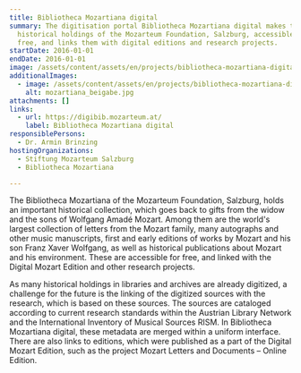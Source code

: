 ```yaml
---
title: Bibliotheca Mozartiana digital
summary: The digitisation portal Bibliotheca Mozartiana digital makes the
  historical holdings of the Mozarteum Foundation, Salzburg, accessible for
  free, and links them with digital editions and research projects.
startDate: 2016-01-01
endDate: 2016-01-01
image: /assets/content/assets/en/projects/bibliotheca-mozartiana-digital/mozart.png
additionalImages:
  - image: /assets/content/assets/en/projects/bibliotheca-mozartiana-digital/additionalImages/mozartiana_beigabe.jpg
    alt: mozartiana_beigabe.jpg
attachments: []
links:
  - url: https://digibib.mozarteum.at/
    label: Bibliotheca Mozartiana digital
responsiblePersons:
  - Dr. Armin Brinzing
hostingOrganizations:
  - Stiftung Mozarteum Salzburg
  - Bibliotheca Mozartiana

---
```

The Bibliotheca Mozartiana of the Mozarteum Foundation, Salzburg, holds an important historical collection, which goes back to gifts from the widow and the sons of Wolfgang Amadé Mozart. Among them are the world's largest collection of letters from the Mozart family, many autographs and other music manuscripts, first and early editions of works by Mozart and his son Franz Xaver Wolfgang, as well as historical publications about Mozart and his environment. These are accessible for free, and linked with the Digital Mozart Edition and other research projects.

As many historical holdings in libraries and archives are already digitized, a challenge for the future is the linking of the digitized sources with the research, which is based on these sources. The sources are cataloged according to current research standards within the Austrian Library Network and the International Inventory of Musical Sources RISM. In Bibliotheca Mozartiana digital, these metadata are merged within a uniform interface. There are also links to editions, which were published as a part of the Digital Mozart Edition, such as the project Mozart Letters and Documents – Online Edition.
